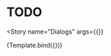 

<Meta
  title="Components/Dialogs"
  decorators={decorators}
/>


# TODO

<Story
  name="Dialogs"
  args={{}}
>
  {Template.bind({})}
</Story>

